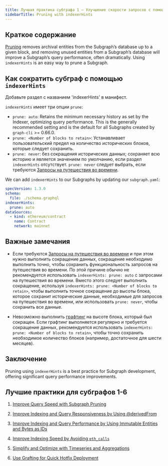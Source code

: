 ```yaml
---
title: Лучшая практика субграфа 1 — Улучшение скорости запросов с помощью сокращения (Pruning) субграфа
sidebarTitle: Pruning with indexerHints
---
```


## Краткое содержание

[Pruning](/developing/creating-a-subgraph/#prune) removes archival entities from the Subgraph’s database up to a given block, and removing unused entities from a Subgraph’s database will improve a Subgraph’s query performance, often dramatically. Using `indexerHints` is an easy way to prune a Subgraph.

## Как сократить субграф с помощью `indexerHints`

Добавьте раздел с названием 'indexerHints' в манифест.

`indexerHints` имеет три опции `prune`:

- `prune: auto`: Retains the minimum necessary history as set by the Indexer, optimizing query performance. This is the generally recommended setting and is the default for all Subgraphs created by `graph-cli` >= 0.66.0.
- `prune: <Number of blocks to retain>`: Устанавливает пользовательский предел на количество исторических блоков, которые следует сохранить.
- `prune: never`: без сокращения исторических данных; сохраняет всю историю и является значением по умолчанию, если раздел `indexerHints` отсутствует. `prune: never` следует выбрать, если требуются [Запросы на путешествия во времени](/subgraphs/querying/graphql-api/#time-travel-queries).

We can add `indexerHints` to our Subgraphs by updating our `subgraph.yaml`:

```yaml
specVersion: 1.3.0
schema:
  file: ./schema.graphql
indexerHints:
  prune: auto
dataSources:
  - kind: ethereum/contract
    name: Contract
    network: mainnet
```

## Важные замечания

- Если требуются [Запросы на путешествия во времени](/subgraphs/querying/graphql-api/#time-travel-queries) и при этом нужно выполнить сокращение данных, сокращение необходимо выполнить точно, чтобы сохранить функциональность запросов на путешествия во времени. По этой причине обычно не рекомендуется использовать `indexerHints: prune: auto` с запросами на путешествия во времени. Вместо этого следует выполнить сокращение, используя `indexerHints: prune: <Number of blocks to retain>`, чтобы выполнить точное сокращение до высоты блока, которое сохранит исторические данные, необходимые для запросов на путешествия во времени, или использовать `prune: never`, чтобы сохранить все данные.

- Невозможно выполнить [графтинг](/subgraphs/cookbook/grafting/) на высоте блока, который был сокращен. Если графтинг выполняется регулярно и требуется сокращение данных, рекомендуется использовать `indexerHints: prune: <Number of blocks to retain>`, чтобы точно сохранить необходимое количество блоков (например, достаточное для шести месяцев).

## Заключение

Pruning using `indexerHints` is a best practice for Subgraph development, offering significant query performance improvements.

## Лучшие практики для субграфов 1-6

1. [Improve Query Speed with Subgraph Pruning](/subgraphs/best-practices/pruning/)

2. [Improve Indexing and Query Responsiveness by Using @derivedFrom](/subgraphs/best-practices/derivedfrom/)

3. [Improve Indexing and Query Performance by Using Immutable Entities and Bytes as IDs](/subgraphs/best-practices/immutable-entities-bytes-as-ids/)

4. [Improve Indexing Speed by Avoiding `eth_calls`](/subgraphs/best-practices/avoid-eth-calls/)

5. [Simplify and Optimize with Timeseries and Aggregations](/subgraphs/best-practices/timeseries/)

6. [Use Grafting for Quick Hotfix Deployment](/subgraphs/best-practices/grafting-hotfix/)
